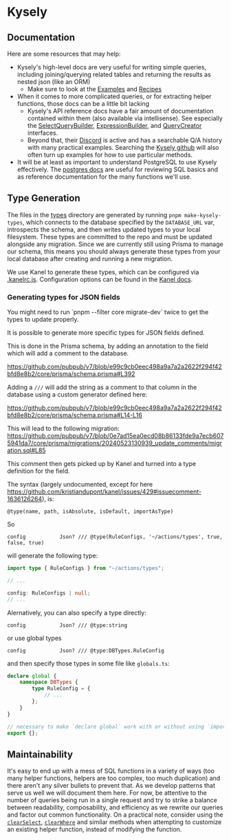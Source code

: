 
# Kysely

## Documentation

Here are some resources that may help:

- Kysely's high-level docs are very useful for writing simple queries, including joining/querying related tables and returning the results as nested json (like an ORM)
    - Make sure to look at the [Examples](https://kysely.dev/docs/category/examples) and [Recipes](https://kysely.dev/docs/category/recipes)
- When it comes to more complicated queries, or for extracting helper functions, those docs can be a little bit lacking
    - Kysely's API reference docs have a fair amount of documentation contained within them (also available via intellisense). See especially the [SelectQueryBuilder](https://kysely-org.github.io/kysely-apidoc/interfaces/SelectQueryBuilder.html), [ExpressionBuilder](https://kysely-org.github.io/kysely-apidoc/interfaces/ExpressionBuilder.html), and [QueryCreator](https://kysely-org.github.io/kysely-apidoc/classes/QueryCreator.html) interfaces.
    - Beyond that, their [Discord](https://discord.gg/xyBJ3GwvAm) is active and has a searchable Q/A history with many practical examples. Searching the [Kysely github](https://github.com/kysely-org/kysely) will also often turn up examples for how to use particular methods.
- It will be at least as important to understand PostgreSQL to use Kysely effectively. The [postgres docs](https://www.postgresql.org/docs/15/index.html) are useful for reviewing SQL basics and as reference documentation for the many functions we'll use.

## Type Generation

The files in the [types](./types) directory are generated by running `pnpm make-kysely-types`, which connects to the database specified by the `DATABASE_URL` var, introspects the schema, and then writes updated types to your local filesystem. These types are committed to the repo and must be updated alongside any migration. Since we are currently still using Prisma to manage our schema, this means you should always generate these types from your local database after creating and running a new migration.

We use Kanel to generate these types, which can be configured via [.kanelrc.js](../.kanelrc.js). Configuration options can be found in the [Kanel docs](https://kristiandupont.github.io/kanel/configuring.html).

### Generating types for JSON fields

<Callout type="warning">
	You might need to run `pnpm --filter core migrate-dev` twice to get the types to update
	properly.
</Callout>

It is possible to generate more specific types for JSON fields defined.

This is done in the Prisma schema, by adding an annotation to the field which will add a comment to the database.

https://github.com/pubpub/v7/blob/e99c9cb0eec498a9a7a2a2622f294f42bfd8e8b2/core/prisma/schema.prisma#L392

Adding a `///` will add the string as a comment to that column in the database using a custom generator defined here:

https://github.com/pubpub/v7/blob/e99c9cb0eec498a9a7a2a2622f294f42bfd8e8b2/core/prisma/schema.prisma#L14-L16

This will lead to the following migration:
https://github.com/pubpub/v7/blob/0e7ad15ea0ecd08b86133fde9a7ecb6075941da7/core/prisma/migrations/20240523130939_update_comments/migration.sql#L85

This comment then gets picked up by Kanel and turned into a type definition for the field.

The syntax (largely undocumented, except for here https://github.com/kristiandupont/kanel/issues/429#issuecomment-1636126264), is:

```
@type(name, path, isAbsolute, isDefault, importAsType)
```

So

```prisma
config           Json? /// @type(RuleConfigs, '~/actions/types', true, false, true)
```

will generate the following type:

```ts
import type { RuleConfigs } from "~/actions/types";

// ...

config: RuleConfigs | null;
// ...
```

Alernatively, you can also specify a type directly:

```prisma
config           Json? /// @type:string
```

or use global types

```prisma
config           Json? /// @type:DBTypes.RuleConfig
```

and then specify those types in some file like `globals.ts`:

```ts
declare global {
	namespace DBTypes {
		type RuleConfig = {
			// ...
		};
	}
}

// necessary to make `declare global` work with or without using `import`s
export {};
```

## Maintainability

It's easy to end up with a mess of SQL functions in a variety of ways (too many helper functions, helpers are too complex, too much duplication) and there aren't any silver bullets to prevent that. As we develop patterns that serve us well we will document them here. For now, be attentive to the number of queries being run in a single request and try to strike a balance between readability, composability, and efficiency as we rewrite our queries and factor out common functionality. On a practical note, consider using the [`clearSelect`](https://kysely-org.github.io/kysely-apidoc/interfaces/SelectQueryBuilder.html#clearSelect), [`clearWhere`](https://kysely-org.github.io/kysely-apidoc/interfaces/SelectQueryBuilder.html#clearWhere) and similar methods when attempting to customize an existing helper function, instead of modifying the function.
